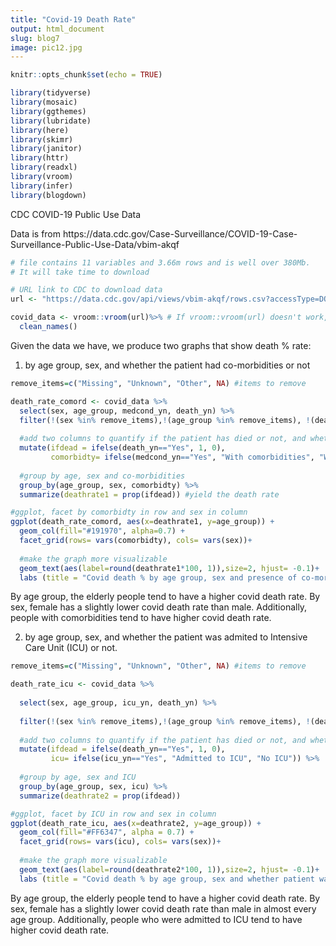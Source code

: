 ```yaml
---
title: "Covid-19 Death Rate"
output: html_document
slug: blog7 
image: pic12.jpg
---
```


```r
knitr::opts_chunk$set(echo = TRUE)
```

```r
library(tidyverse)  
library(mosaic)
library(ggthemes)
library(lubridate)
library(here)
library(skimr)
library(janitor)
library(httr)
library(readxl)
library(vroom)
library(infer)
library(blogdown)
```

CDC COVID-19 Public Use Data

Data is from https://data.cdc.gov/Case-Surveillance/COVID-19-Case-Surveillance-Public-Use-Data/vbim-akqf


```r
# file contains 11 variables and 3.66m rows and is well over 380Mb. 
# It will take time to download

# URL link to CDC to download data
url <- "https://data.cdc.gov/api/views/vbim-akqf/rows.csv?accessType=DOWNLOAD"

covid_data <- vroom::vroom(url)%>% # If vroom::vroom(url) doesn't work, use read_csv(url)
  clean_names()


```

Given the data we have, we produce two graphs that show death % rate:

1. by age group, sex, and whether the patient had co-morbidities or not

```r
remove_items=c("Missing", "Unknown", "Other", NA) #items to remove

death_rate_comord <- covid_data %>% 
  select(sex, age_group, medcond_yn, death_yn) %>% 
  filter(!(sex %in% remove_items),!(age_group %in% remove_items), !(death_yn %in% remove_items) , !(medcond_yn %in% remove_items)) %>% #filter each group by removing items above
  
  #add two columns to quantify if the patient has died or not, and wheter he/she has cormorbidities
  mutate(ifdead = ifelse(death_yn=="Yes", 1, 0), 
         comorbidty= ifelse(medcond_yn=="Yes", "With comorbidities", "Without comorbidities")) %>% 
  
  #group by age, sex and co-morbidities
  group_by(age_group, sex, comorbidty) %>% 
  summarize(deathrate1 = prop(ifdead)) #yield the death rate

#ggplot, facet by comorbidty in row and sex in column
ggplot(death_rate_comord, aes(x=deathrate1, y=age_group)) +
  geom_col(fill="#191970", alpha=0.7) +
  facet_grid(rows= vars(comorbidty), cols= vars(sex))+
  
  #make the graph more visualizable 
  geom_text(aes(label=round(deathrate1*100, 1)),size=2, hjust= -0.1)+
  labs (title = "Covid death % by age group, sex and presence of co-morbidities", x = "Death Rate", y = "Age Group")

```

By age group, the elderly people tend to have a higher covid death rate. By sex, female has a slightly lower covid death rate than male. Additionally, people with comorbidities tend to have higher covid death rate.



2. by age group, sex, and whether the patient was admited to Intensive Care Unit (ICU) or not.

```r
remove_items=c("Missing", "Unknown", "Other", NA) #items to remove

death_rate_icu <- covid_data %>% 
  
  select(sex, age_group, icu_yn, death_yn) %>% 
  
  filter(!(sex %in% remove_items),!(age_group %in% remove_items), !(death_yn %in% remove_items) , !(icu_yn %in% remove_items)) %>% #filter each group by removing items above
  
  #add two columns to quantify if the patient has died or not, and wheter he/she has admitted to ICU
  mutate(ifdead = ifelse(death_yn=="Yes", 1, 0), 
         icu= ifelse(icu_yn=="Yes", "Admitted to ICU", "No ICU")) %>% 
  
  #group by age, sex and ICU
  group_by(age_group, sex, icu) %>% 
  summarize(deathrate2 = prop(ifdead))

#ggplot, facet by ICU in row and sex in column
ggplot(death_rate_icu, aes(x=deathrate2, y=age_group)) +
  geom_col(fill="#FF6347", alpha = 0.7) +
  facet_grid(rows= vars(icu), cols= vars(sex))+
  
  #make the graph more visualizable 
  geom_text(aes(label=round(deathrate2*100, 1)),size=2, hjust= -0.1)+
  labs (title = "Covid death % by age group, sex and whether patient was admitted to ICU", x = "Death Rate", y = "Age Group")

```

By age group, the elderly people tend to have a higher covid death rate. By sex, female has a slightly lower covid death rate than male in almost every age group. Additionally, people who were admitted to ICU tend to have higher covid death rate.
